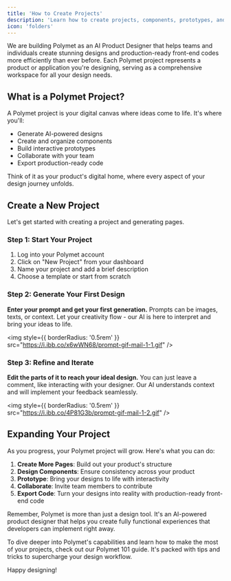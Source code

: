 ```yaml
---
title: 'How to Create Projects'
description: 'Learn how to create projects, components, prototypes, and collaborate with your team in Polymet'
icon: 'folders'
---
```


We are building Polymet as an AI Product Designer that helps teams and individuals create stunning designs and production-ready front-end codes more efficiently than ever before. Each Polymet project represents a product or application you're designing, serving as a comprehensive workspace for all your design needs.

## What is a Polymet Project?

A Polymet project is your digital canvas where ideas come to life. It's where you'll:

- Generate AI-powered designs
- Create and organize components
- Build interactive prototypes
- Collaborate with your team
- Export production-ready code

Think of it as your product's digital home, where every aspect of your design journey unfolds.

## Create a New Project

Let's get started with creating a project and generating pages.

### Step 1: Start Your Project

1. Log into your Polymet account
2. Click on "New Project" from your dashboard
3. Name your project and add a brief description
4. Choose a template or start from scratch

### Step 2: Generate Your First Design

**Enter your prompt and get your first generation.**
Prompts can be images, texts, or context. Let your creativity flow - our AI is here to interpret and bring your ideas to life.

<img
  style={{ borderRadius: '0.5rem' }}
  src="https://i.ibb.co/x6wWN68/prompt-gif-mail-1-1.gif"
/>

### Step 3: Refine and Iterate

**Edit the parts of it to reach your ideal design.**
You can just leave a comment, like interacting with your designer. Our AI understands context and will implement your feedback seamlessly.

<img
  style={{ borderRadius: '0.5rem' }}
  src="https://i.ibb.co/4P81G3b/prompt-gif-mail-1-2.gif"
/>

## Expanding Your Project

As you progress, your Polymet project will grow. Here's what you can do:

1. **Create More Pages**: Build out your product's structure
2. **Design Components**: Ensure consistency across your product
3. **Prototype**: Bring your designs to life with interactivity
4. **Collaborate**: Invite team members to contribute
5. **Export Code**: Turn your designs into reality with production-ready front-end code

Remember, Polymet is more than just a design tool. It's an AI-powered product designer that helps you create fully functional experiences that developers can implement right away.

To dive deeper into Polymet's capabilities and learn how to make the most of your projects, check out our Polymet 101 guide. It's packed with tips and tricks to supercharge your design workflow.

Happy designing!
